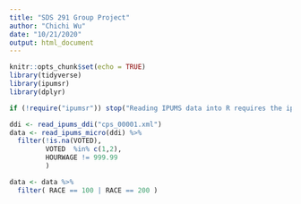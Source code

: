 ```yaml
---
title: "SDS 291 Group Project"
author: "Chichi Wu"
date: "10/21/2020"
output: html_document
---
```


```r
knitr::opts_chunk$set(echo = TRUE)
library(tidyverse)
library(ipumsr)
library(dplyr)

if (!require("ipumsr")) stop("Reading IPUMS data into R requires the ipumsr package. It can be installed using the following command: install.packages('ipumsr')")

ddi <- read_ipums_ddi("cps_00001.xml")
data <- read_ipums_micro(ddi) %>% 
  filter(!is.na(VOTED),
         VOTED  %in% c(1,2),
         HOURWAGE != 999.99
         )

data <- data %>% 
  filter( RACE == 100 | RACE == 200 )
```

```r

```



